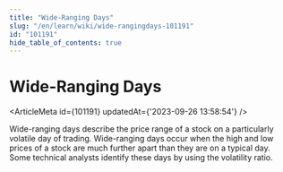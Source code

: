 ```yaml
---
title: "Wide-Ranging Days"
slug: "/en/learn/wiki/wide-rangingdays-101191"
id: "101191"
hide_table_of_contents: true
---
```



# Wide-Ranging Days

<ArticleMeta id={101191} updatedAt={'2023-09-26 13:58:54'} />
<div className='border-solid border-b border-t-0 my-4 border-[var(--ifm-color-gray-300)]' />

Wide-ranging days describe the price range of a stock on a particularly volatile day of trading. Wide-ranging days occur when the high and low prices of a stock are much further apart than they are on a typical day. Some technical analysts identify these days by using the volatility ratio.
